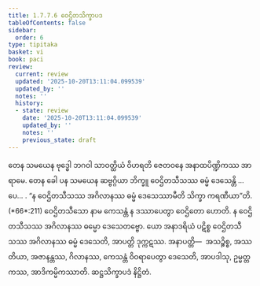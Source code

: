```yaml
---
title: 1.7.7.6 ဝေဌိတသိက္ခာပဒ
tableOfContents: false
sidebar:
  order: 6
type: tipitaka
basket: vi
book: paci
review:
  current: review
  updated: '2025-10-20T13:11:04.099539'
  updated_by: ''
  notes: ''
  history:
  - state: review
    date: '2025-10-20T13:11:04.099539'
    updated_by: ''
    notes: ''
    previous_state: draft
---
```



<DynamicBreadcrumb />


<ReviewStatus review={frontmatter.review} showDetails={true} />

<HypothesisAnnotation frontmatter={frontmatter} />

<Division number="643" book="paci" e="ch" v="2" p="266">

<Paragraph number="2028" book="paci">
တေန သမယေန ဗုဒ္ဓေါ ဘဂဝါ သာဝတ္ထိယံ ဝိဟရတိ ဇေတဝနေ အနာထပိဏ္ဍိကဿ အာရာမေ. တေန ခေါ ပန သမယေန ဆဗ္ဗဂ္ဂိယာ ဘိက္ခူ ဝေဌိတသီသဿ ဓမ္မံ ဒေသေန္တိ …ပေ… .
</Paragraph>

<Paragraph number="2029" book="paci">
<Emphasis>“န ဝေဌိတသီသဿ အဂိလာနဿ ဓမ္မံ ဒေသေဿာမီတိ သိက္ခာ ကရဏီယာ”</Emphasis>တိ. (*66*:<Emphasis>211</Emphasis>)
</Paragraph>

<Paragraph number="2030" book="paci">
<Emphasis>ဝေဌိတသီသော</Emphasis> နာမ ကေသန္တံ န ဒဿာပေတွာ ဝေဌိတော ဟောတိ.
</Paragraph>

<Paragraph number="2031" book="paci">
န ဝေဌိတသီသဿ အဂိလာနဿ ဓမ္မော ဒေသေတဗ္ဗော. ယော အနာဒရိယံ ပဋိစ္စ ဝေဌိတသီသဿ အဂိလာနဿ ဓမ္မံ ဒေသေတိ, အာပတ္တိ ဒုက္ကဋဿ.
</Paragraph>

<Paragraph number="2032" book="paci">
အနာပတ္တိ—  အသဉ္စိစ္စ, အဿတိယာ, အဇာနန္တဿ, ဂိလာနဿ, ကေသန္တံ ဝိဝရာပေတွာ ဒေသေတိ, အာပဒါသု, ဥမ္မတ္တကဿ, အာဒိကမ္မိကဿာတိ.

</Paragraph>
</Division>

<Paragraph number="2033" type="center" book="paci">
ဆဋ္ဌသိက္ခာပဒံ နိဋ္ဌိတံ.
</Paragraph>